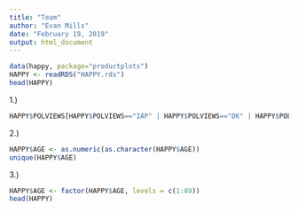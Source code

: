 ```yaml
---
title: "Team"
author: "Evan Mills"
date: "February 19, 2019"
output: html_document
---
```


```r
data(happy, package="productplots")
HAPPY <- readRDS("HAPPY.rds")
head(HAPPY)
```

1.)
```r
HAPPY$POLVIEWS[HAPPY$POLVIEWS=="IAP" | HAPPY$POLVIEWS=="DK" | HAPPY$POLVIEWS=="NA"] <- NA
```

2.)
```r
HAPPY$AGE <- as.numeric(as.character(HAPPY$AGE))
unique(HAPPY$AGE)
```

3.)
```r
HAPPY$AGE <- factor(HAPPY$AGE, levels = c(1:89))
head(HAPPY)
```
